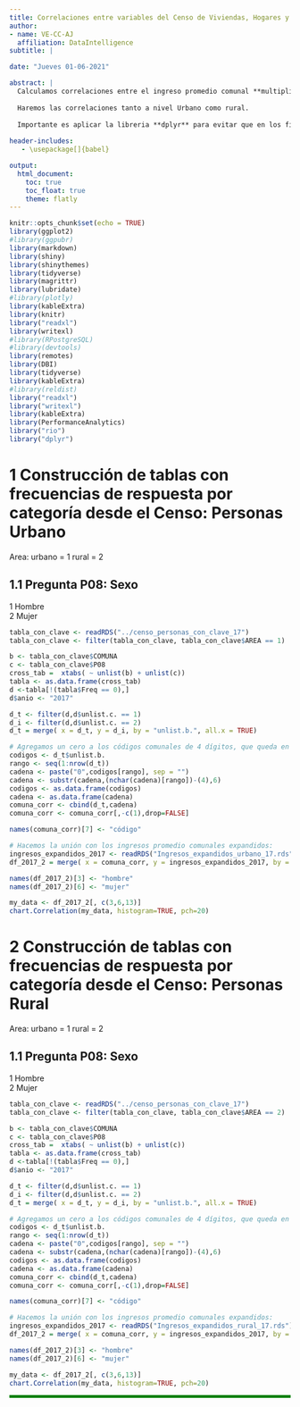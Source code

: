 ```yaml
---
title: Correlaciones entre variables del Censo de Viviendas, Hogares y Personas e ingresos promedios comunales de la CASEN 2017.
author:
- name: VE-CC-AJ
  affiliation: DataIntelligence
subtitle: | 

date: "Jueves 01-06-2021"

abstract: |
  Calculamos correlaciones entre el ingreso promedio comunal **multiplicado por la población comunal** que llamaremos **ingresos expandidos** extraído de la Casen 2017 y las frecuencias de categorías de respuesta para todas las variables del Censo de viviendas, hogares y personas al 2017, también extraídas a nivel comunal.
  
  Haremos las correlaciones tanto a nivel Urbano como rural.
  
  Importante es aplicar la libreria **dplyr** para evitar que en los filtros se desplieguen series de tiempo.
    
header-includes:
   - \usepackage[]{babel}

output:
  html_document:
    toc: true
    toc_float: true
    theme: flatly
---
```


```r
knitr::opts_chunk$set(echo = TRUE)
library(ggplot2)
#library(ggpubr)
library(markdown)
library(shiny)
library(shinythemes)
library(tidyverse)
library(magrittr)
library(lubridate)
#library(plotly)
library(kableExtra)
library(knitr)
library("readxl")
library(writexl)
#library(RPostgreSQL)
#library(devtools)
library(remotes)
library(DBI)
library(tidyverse)
library(kableExtra)
#library(reldist)
library("readxl")
library("writexl")
library(kableExtra)
library(PerformanceAnalytics)
library("rio")
library("dplyr")

```

# 1 Construcción de tablas con frecuencias de respuesta por categoría desde el Censo: **Personas** Urbano

Area:
urbano = 1 rural = 2
<br>

## 1.1 Pregunta **P08**: Sexo

1 Hombre\
2 Mujer

```r
tabla_con_clave <- readRDS("../censo_personas_con_clave_17")
tabla_con_clave <- filter(tabla_con_clave, tabla_con_clave$AREA == 1)
```

```r
b <- tabla_con_clave$COMUNA
c <- tabla_con_clave$P08
cross_tab =  xtabs( ~ unlist(b) + unlist(c))
tabla <- as.data.frame(cross_tab)
d <-tabla[!(tabla$Freq == 0),]
d$anio <- "2017"

d_t <- filter(d,d$unlist.c. == 1)
d_i <- filter(d,d$unlist.c. == 2)
d_t = merge( x = d_t, y = d_i, by = "unlist.b.", all.x = TRUE)

# Agregamos un cero a los códigos comunales de 4 dígitos, que queda en la columna llamada código:
codigos <- d_t$unlist.b.
rango <- seq(1:nrow(d_t))
cadena <- paste("0",codigos[rango], sep = "")
cadena <- substr(cadena,(nchar(cadena)[rango])-(4),6)
codigos <- as.data.frame(codigos)
cadena <- as.data.frame(cadena)
comuna_corr <- cbind(d_t,cadena)
comuna_corr <- comuna_corr[,-c(1),drop=FALSE]

names(comuna_corr)[7] <- "código" 

# Hacemos la unión con los ingresos promedio comunales expandidos:
ingresos_expandidos_2017 <- readRDS("Ingresos_expandidos_urbano_17.rds")
df_2017_2 = merge( x = comuna_corr, y = ingresos_expandidos_2017, by = "código", all.x = TRUE)

names(df_2017_2)[3] <- "hombre"
names(df_2017_2)[6] <- "mujer"

my_data <- df_2017_2[, c(3,6,13)]
chart.Correlation(my_data, histogram=TRUE, pch=20)
```


# 2 Construcción de tablas con frecuencias de respuesta por categoría desde el Censo: **Personas** Rural

Area:
urbano = 1 rural = 2
<br>

## 1.1 Pregunta **P08**: Sexo

1 Hombre\
2 Mujer

```r
tabla_con_clave <- readRDS("../censo_personas_con_clave_17")
tabla_con_clave <- filter(tabla_con_clave, tabla_con_clave$AREA == 2)
```

```r
b <- tabla_con_clave$COMUNA
c <- tabla_con_clave$P08
cross_tab =  xtabs( ~ unlist(b) + unlist(c))
tabla <- as.data.frame(cross_tab)
d <-tabla[!(tabla$Freq == 0),]
d$anio <- "2017"

d_t <- filter(d,d$unlist.c. == 1)
d_i <- filter(d,d$unlist.c. == 2)
d_t = merge( x = d_t, y = d_i, by = "unlist.b.", all.x = TRUE)

# Agregamos un cero a los códigos comunales de 4 dígitos, que queda en la columna llamada código:
codigos <- d_t$unlist.b.
rango <- seq(1:nrow(d_t))
cadena <- paste("0",codigos[rango], sep = "")
cadena <- substr(cadena,(nchar(cadena)[rango])-(4),6)
codigos <- as.data.frame(codigos)
cadena <- as.data.frame(cadena)
comuna_corr <- cbind(d_t,cadena)
comuna_corr <- comuna_corr[,-c(1),drop=FALSE]

names(comuna_corr)[7] <- "código" 

# Hacemos la unión con los ingresos promedio comunales expandidos:
ingresos_expandidos_2017 <- readRDS("Ingresos_expandidos_rural_17.rds")
df_2017_2 = merge( x = comuna_corr, y = ingresos_expandidos_2017, by = "código", all.x = TRUE)

names(df_2017_2)[3] <- "hombre"
names(df_2017_2)[6] <- "mujer"

my_data <- df_2017_2[, c(3,6,13)]
chart.Correlation(my_data, histogram=TRUE, pch=20)
```















<hr style="height:5px;border-width:5;color:Green;background-color:Green">
<br>

